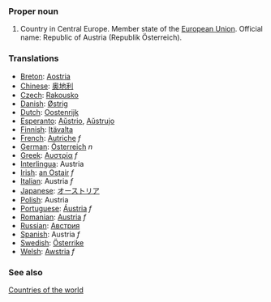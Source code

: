 ===Proper noun===
# Country in Central Europe. Member state of the [[European Union]]. Official name: Republic of Austria (Republik Österreich).
===Translations===
*[[Breton]]: [[Aostria]]
*[[Chinese]]: [[奥地利]]
*[[Czech]]: [[Rakousko]]
*[[Danish]]: [[Østrig]]
*[[Dutch]]: [[Oostenrijk]]
*[[Esperanto]]: [[Aŭstrio]], [[Aŭstrujo]]
*[[Finnish]]: [[Itävalta]]
*[[French]]: [[Autriche]] ''f''
*[[German]]: [[Österreich]] ''n''
*[[Greek]]: [[Αυστρία]] ''f''
*[[Interlingua]]: Austria
*[[Irish]]: [[an Ostair]] ''f''
*[[Italian]]: Austria ''f''
*[[Japanese]]: [[オーストリア]]
*[[Polish]]: Austria
*[[Portuguese]]: [[Áustria]] ''f''
*[[Romanian]]: [[Austria]] ''f''
*[[Russian]]: [[Австрия]]
*[[Spanish]]: Austria ''f''
*[[Swedish]]: [[Österrike]]
*[[Welsh]]: [[Awstria]] ''f''

===See also===
[[Countries of the world]]